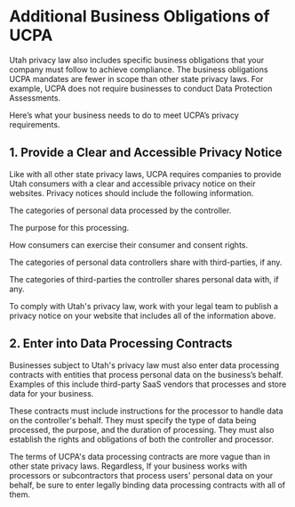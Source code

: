 # Additional Business Obligations of UCPA

Utah privacy law also includes specific business obligations that your company must follow to achieve compliance. The business obligations UCPA mandates are fewer in scope than other state privacy laws. For example, UCPA does not require businesses to conduct Data Protection Assessments. 

Here’s what your business needs to do to meet UCPA’s privacy requirements. 

## 1. Provide a Clear and Accessible Privacy Notice
Like with all other state privacy laws, UCPA requires companies to provide Utah consumers with a clear and accessible privacy notice on their websites. Privacy notices should include the following information.

The categories of personal data processed by the controller.

The purpose for this processing.

How consumers can exercise their consumer and consent rights.

The categories of personal data controllers share with third-parties, if any.

The categories of third-parties the controller shares personal data with, if any.

To comply with Utah's privacy law, work with your legal team to publish a privacy notice on your website that includes all of the information above.

## 2. Enter into Data Processing Contracts 
Businesses subject to Utah's privacy law must also enter data processing contracts with entities that process personal data on the business’s behalf. Examples of this include third-party SaaS vendors that processes and store data for your business. 

These contracts must include instructions for the processor to handle data on the controller's behalf. They must specify the type of data being processed, the purpose, and the duration of processing. They must also establish the rights and obligations of both the controller and processor.

The terms of UCPA's data processing contracts are more vague than in other state privacy laws. Regardless, If your business works with processors or subcontractors that process users' personal data on your behalf, be sure to enter legally binding data processing contracts with all of them.